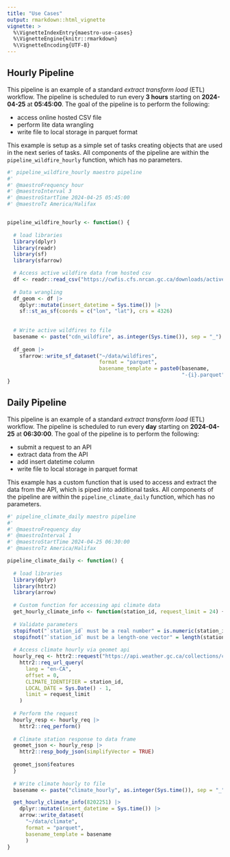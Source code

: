 ```yaml
---
title: "Use Cases"
output: rmarkdown::html_vignette
vignette: >
  %\VignetteIndexEntry{maestro-use-cases}
  %\VignetteEngine{knitr::rmarkdown}
  %\VignetteEncoding{UTF-8}
---
```


## Hourly Pipeline

This pipeline is an example of a standard *extract transform load* (ETL) workflow. The pipeline is scheduled to run every **3 hours** starting on **2024-04-25** at **05:45:00**. The goal of the pipeline is to perform the following:

-   access online hosted CSV file
-   perform lite data wrangling
-   write file to local storage in parquet format

This example is setup as a simple set of tasks creating objects that are used in the next series of tasks. All components of the pipeline are within the `pipeline_wildfire_hourly` function, which has no parameters.

```r
#' pipeline_wildfire_hourly maestro pipeline
#'
#' @maestroFrequency hour
#' @maestroInterval 3
#' @maestroStartTime 2024-04-25 05:45:00
#' @maestroTz America/Halifax


pipeline_wildfire_hourly <- function() {
  
  # load libraries
  library(dplyr)
  library(readr)
  library(sf)
  library(sfarrow)

  # Access active wildfire data from hosted csv
  df <- readr::read_csv("https://cwfis.cfs.nrcan.gc.ca/downloads/activefires/activefires.csv")
  
  # Data wrangling
  df_geom <- df |>
    dplyr::mutate(insert_datetime = Sys.time()) |>
    sf::st_as_sf(coords = c("lon", "lat"), crs = 4326)
  
  
  # Write active wildfires to file
  basename <- paste("cdn_wildfire", as.integer(Sys.time()), sep = "_")
  
  df_geom |>
    sfarrow::write_sf_dataset("~/data/wildfires",
                              format = "parquet",
                              basename_template = paste0(basename,
                                                         "-{i}.parquet"))
}
```

## Daily Pipeline

This pipeline is an example of a standard *extract transform load* (ETL) workflow. The pipeline is scheduled to run every **day** starting on **2024-04-25** at **06:30:00**. The goal of the pipeline is to perform the following:

-   submit a request to an API
-   extract data from the API
-   add insert datetime column
-   write file to local storage in parquet format

This example has a custom function that is used to access and extract the data from the API, which is piped into additional tasks. All components of the pipeline are within the `pipeline_climate_daily` function, which has no parameters.

```r
#' pipeline_climate_daily maestro pipeline
#'
#' @maestroFrequency day
#' @maestroInterval 1
#' @maestroStartTime 2024-04-25 06:30:00
#' @maestroTz America/Halifax

pipeline_climate_daily <- function() {
  
  # load libraries
  library(dplyr)
  library(httr2)
  library(arrow)
  
  # Custom function for accessing api climate data
  get_hourly_climate_info <- function(station_id, request_limit = 24) {
  
  # Validate parameters
  stopifnot("`station_id` must be a real number" = is.numeric(station_id) && station_id > 0)
  stopifnot("`station_id` must be a length-one vector" = length(station_id) == 1)
  
  # Access climate hourly via geomet api 
  hourly_req <- httr2::request("https://api.weather.gc.ca/collections/climate-hourly/items") |> 
    httr2::req_url_query(
      lang = "en-CA",
      offset = 0,
      CLIMATE_IDENTIFIER = station_id,
      LOCAL_DATE = Sys.Date() - 1,
      limit = request_limit
    )
  
  # Perform the request
  hourly_resp <- hourly_req |> 
    httr2::req_perform()
  
  # Climate station response to data frame
  geomet_json <- hourly_resp |> 
    httr2::resp_body_json(simplifyVector = TRUE)
  
  geomet_json$features
  }
  
  # Write climate hourly to file
  basename <- paste("climate_hourly", as.integer(Sys.time()), sep = "_")

  get_hourly_climate_info(8202251) |>
    dplyr::mutate(insert_datetime = Sys.time()) |>
    arrow::write_dataset(
      "~/data/climate",
      format = "parquet",
      basename_template = basename
      )
}

```
